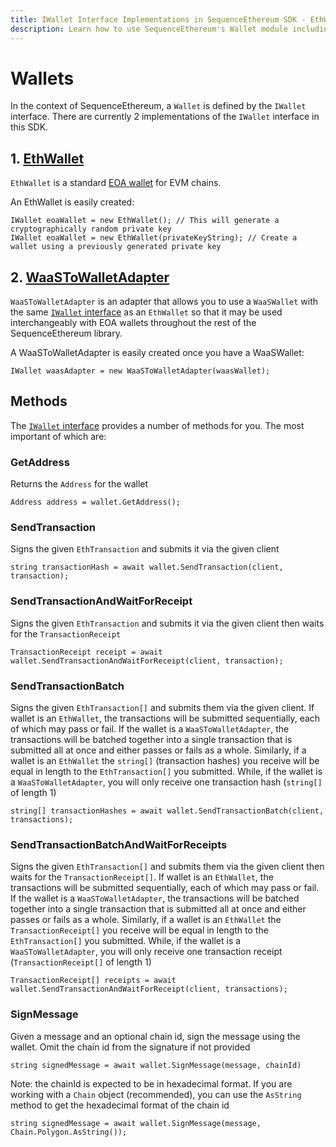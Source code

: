 ```yaml
---
title: IWallet Interface Implementations in SequenceEthereum SDK - EthWallet and WaaSToWalletAdapter
description: Learn how to use SequenceEthereum's Wallet module including EthWallet and WaaSToWalletAdapter.
---
```


# Wallets

In the context of SequenceEthereum, a `Wallet` is defined by the `IWallet` interface. There are currently 2 implementations of the `IWallet` interface in this SDK.

## 1. [EthWallet](https://github.com/0xsequence/sequence-unity/blob/master/Assets/SequenceSDK/Ethereum/Wallet/EthWallet.cs)

`EthWallet` is a standard [EOA wallet](https://ethereum.stackexchange.com/questions/5828/what-is-an-eoa-account) for EVM chains.

An EthWallet is easily created:
```
IWallet eoaWallet = new EthWallet(); // This will generate a cryptographically random private key
IWallet eoaWallet = new EthWallet(privateKeyString); // Create a wallet using a previously generated private key
```

## 2. [WaaSToWalletAdapter](https://github.com/0xsequence/sequence-unity/blob/master/Assets/SequenceSDK/WaaS/WaaSToWalletAdapter.cs)

`WaaSToWalletAdapter` is an adapter that allows you to use a `WaaSWallet` with the same [`IWallet` interface](https://github.com/0xsequence/sequence-unity/blob/master/Assets/SequenceSDK/Ethereum/Wallet/IWallet.cs) as an `EthWallet` so that it may be used interchangeably with EOA wallets throughout the rest of the SequenceEthereum library.

A WaaSToWalletAdapter is easily created once you have a WaaSWallet:
```
IWallet waasAdapter = new WaaSToWalletAdapter(waasWallet);
```

## Methods

The [`IWallet` interface](https://github.com/0xsequence/sequence-unity/blob/master/Assets/SequenceSDK/Ethereum/Wallet/IWallet.cs) provides a number of methods for you. The most important of which are:

### GetAddress

Returns the `Address` for the wallet
```
Address address = wallet.GetAddress();
```

### SendTransaction 

Signs the given `EthTransaction` and submits it via the given client 
```
string transactionHash = await wallet.SendTransaction(client, transaction);
```

### SendTransactionAndWaitForReceipt

Signs the given `EthTransaction` and submits it via the given client then waits for the `TransactionReceipt`
```
TransactionReceipt receipt = await wallet.SendTransactionAndWaitForReceipt(client, transaction);
```

### SendTransactionBatch

Signs the given `EthTransaction[]` and submits them via the given client. 
If wallet is an `EthWallet`, the transactions will be submitted sequentially, each of which may pass or fail. If the wallet is a `WaaSToWalletAdapter`, the transactions will be batched together into a single transaction that is submitted all at once and either passes or fails as a whole.
Similarly, if a wallet is an `EthWallet` the `string[]` (transaction hashes) you receive will be equal in length to the `EthTransaction[]` you submitted. While, if the wallet is a `WaaSToWalletAdapter`, you will only receive one transaction hash (`string[]` of length 1)
```
string[] transactionHashes = await wallet.SendTransactionBatch(client, transactions);
```

### SendTransactionBatchAndWaitForReceipts

Signs the given `EthTransaction[]` and submits them via the given client then waits for the `TransactionReceipt[]`. 
If wallet is an `EthWallet`, the transactions will be submitted sequentially, each of which may pass or fail. If the wallet is a `WaaSToWalletAdapter`, the transactions will be batched together into a single transaction that is submitted all at once and either passes or fails as a whole.
Similarly, if a wallet is an `EthWallet` the `TransactionReceipt[]` you receive will be equal in length to the `EthTransaction[]` you submitted. While, if the wallet is a `WaaSToWalletAdapter`, you will only receive one transaction receipt (`TransactionReceipt[]` of length 1)
```
TransactionReceipt[] receipts = await wallet.SendTransactionAndWaitForReceipt(client, transactions);
```

### SignMessage

Given a message and an optional chain id, sign the message using the wallet. Omit the chain id from the signature if not provided
```
string signedMessage = await wallet.SignMessage(message, chainId)
```
Note: the chainId is expected to be in hexadecimal format. If you are working with a `Chain` object (recommended), you can use the `AsString` method to get the hexadecimal format of the chain id
```
string signedMessage = await wallet.SignMessage(message, Chain.Polygon.AsString());
```